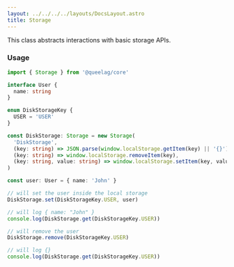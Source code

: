 ```yaml
---
layout: ../../../../layouts/DocsLayout.astro
title: Storage
---
```


This class abstracts interactions with basic storage APIs.

### Usage

```ts
import { Storage } from '@queelag/core'

interface User {
  name: string
}

enum DiskStorageKey {
  USER = 'USER'
}

const DiskStorage: Storage = new Storage(
  'DiskStorage',
  (key: string) => JSON.parse(window.localStorage.getItem(key) || '{}'),
  (key: string) => window.localStorage.removeItem(key),
  (key: string, value: string) => window.localStorage.setItem(key, value)
)

const user: User = { name: 'John' }

// will set the user inside the local storage
DiskStorage.set(DiskStorageKey.USER, user)

// will log { name: "John" }
console.log(DiskStorage.get(DiskStorageKey.USER))

// will remove the user
DiskStorage.remove(DiskStorageKey.USER)

// will log {}
console.log(DiskStorage.get(DiskStorageKey.USER))
```
